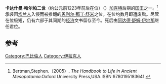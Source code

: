{{Infobox Monarch
| name           = 卡达什曼·哈尔帕二世
| title          = [[美索不达米亚王朝表|美索不达米亚王朝表]]、[[加喜特|加喜特]]国王
| image          = 
| image_size     = 
| caption        =
| reign          = 约前1223年前后在位（低年表）
| date of birth  = 
| place of birth = 
| date of death  = 约前1223年前后（低年表）
| place of death = 
| predecessor    = [[恩利尔·那丁·舒米|恩利尔·那丁·舒米]]
| successor      = [[阿达德·舒姆·伊地那|阿达德·舒姆·伊地那]]
}}

'''卡达什曼·哈尔帕二世'''（约公元前1223年前后在位）（{{lang-en|Kadashman-Harbe II}}）[[加喜特|加喜特]]后期的[[国王|国王]]之一。<ref>Bertman,Stephen.（2005）. ''The Handbook to Life in Ancient Mesopotamia''.Oxford University Press,USA.ISBN 9780195183641.</ref>承袭因[[埃兰人|埃兰人]]入侵而被推翻的[[恩利尔·那丁·舒米|恩利尔·那丁·舒米]]之位。在位约数月即遭废黜。尽管在位极短，仍有六部于其同期的[[经济|经济]]文书留存至今。死后由[[阿达德·舒姆·伊地那|阿达德·舒姆·伊地那]]继任君位。

==参考==
{{reflist}}

{{leader|[[恩利尔·那丁·舒米|恩利尔·那丁·舒米]]|[[美索不达米亚王朝表|美索不达米亚王朝表]]|[[阿达德·舒姆·伊地那|阿达德·舒姆·伊地那]]}}

{{巴比伦君主}}

[[Category:巴比倫人|Category:巴比倫人]]
[[Category:伊拉克人|Category:伊拉克人]]